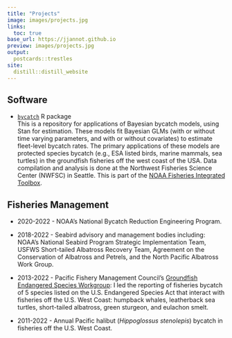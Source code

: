 ```yaml
---
title: "Projects"
image: images/projects.jpg
links:
  toc: true
base_url: https://jjannot.github.io
preview: images/projects.jpg
output:
  postcards::trestles
site: 
  distill::distill_website
---
```


<h2> Software </h2>

- [`bycatch`](https://ericward-noaa.github.io/bycatch/) R package<br>
This is a repository for applications of Bayesian bycatch models, using Stan for estimation. These models fit Bayesian GLMs (with or without time varying parameters, and with or without covariates) to estimate fleet-level bycatch rates. The primary applications of these models are protected species bycatch (e.g., ESA listed birds, marine mammals, sea turtles) in the groundfish fisheries off the west coast of the USA. Data compilation and analysis is done at the Northwest Fisheries Science Center (NWFSC) in Seattle. This is part of the [NOAA Fisheries Integrated Toolbox](https://noaa-fisheries-integrated-toolbox.github.io/).<br>

<h2> Fisheries Management </h2>

* 2020-2022 - NOAA's National Bycatch Reduction Engineering Program.

* 2018-2022 - Seabird advisory and management bodies including: NOAA's National Seabird Program Strategic Implementation Team, USFWS Short-tailed Albatross Recovery Team, Agreement on the Conservation of Albatross and Petrels, and the North Pacific Albatross Work Group.

* 2013-2022 - Pacific Fishery Management Council’s [Groundfish Endangered Species Workgroup](https://www.pcouncil.org/navigating-the-council/membership-groups-and-staff/advisory-groups/groundfish-endangered-species-workgroup/): I led the reporting of fisheries bycatch of 5 species listed on the U.S. Endangered Species Act that interact with fisheries off the U.S. West Coast: humpback whales, leatherback sea turtles, short-tailed albatross, green sturgeon, and eulachon smelt.

* 2011-2022 - Annual Pacific halibut (*Hippoglossus stenolepis*) bycatch in fisheries off the U.S. West Coast.
